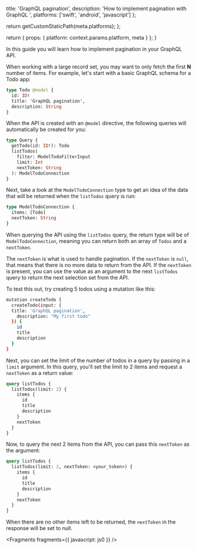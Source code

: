 
  title: 'GraphQL pagination',
  description: 'How to implement pagination with GraphQL ',
  platforms: ['swift', 'android', 'javascript']
};

  return getCustomStaticPath(meta.platforms);
};

  return {
    props: {
      platform: context.params.platform,
      meta
    }
  };
}

In this guide you will learn how to implement pagination in your GraphQL API.

When working with a large record set, you may want to only fetch the first **N** number of items. For example, let's start with a basic GraphQL schema for a Todo app:

```graphql
type Todo @model {
  id: ID!
  title: 'GraphQL pagination',
  description: String
}
```

When the API is created with an `@model` directive, the following queries will automatically be created for you:

```graphql
type Query {
  getTodo(id: ID!): Todo
  listTodos(
    filter: ModelTodoFilterInput
    limit: Int
    nextToken: String
  ): ModelTodoConnection
}
```

Next, take a look at the `ModelTodoConnection` type to get an idea of the data that will be returned when the `listTodos` query is run:

```graphql
type ModelTodoConnection {
  items: [Todo]
  nextToken: String
}
```

When querying the API using the `listTodos` query, the return type will be of `ModelTodoConnection`, meaning you can return both an array of `Todos` and a `nextToken`.

The `nextToken` is what is used to handle pagination. If the `nextToken` is `null`, that means that there is no more data to return from the API. If the `nextToken` is present, you can use the value as an argument to the next `listTodos` query to return the next selection set from the API.

To test this out, try creating 5 todos using a mutation like this:

```sh
mutation createTodo {
  createTodo(input: {
  title: 'GraphQL pagination',
    description: "My first todo"
  }) {
    id
    title
    description
  }
}
```

Next, you can set the limit of the number of todos in a query by passing in a `limit` argument. In this query, you'll set the limit to 2 items and request a `nextToken` as a return value:

```graphql
query listTodos {
  listTodos(limit: 2) {
    items {
      id
      title
      description
    }
    nextToken
  }
}
```

Now, to query the next 2 items from the API, you can pass this `nextToken` as the argument:

```graphql
query listTodos {
  listTodos(limit: 2, nextToken: <your_token>) {
    items {
      id
      title
      description
    }
    nextToken
  }
}
```

When there are no other items left to be returned, the `nextToken` in the response will be set to null.


<Fragments fragments={{ javascript: js0 }} />
